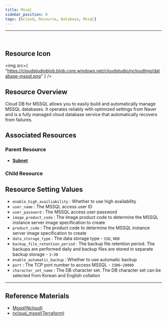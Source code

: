```yaml
---
title: Mssql
sidebar_position: 0
tags: [Ncloud, Resource, Database, Mssql]
---
```


<hr />
<br />

## Resource Icon

<img
    src={
        "https://cloudstudioblob.blob.core.windows.net/cloudstudio/ncloudImg/database-mssql.png"
    }
/>

## Resource Overview

Cloud DB for MSSQL allows you to easily build and automatically manage MSSQL databases. It operates reliably with optimized settings from Naver and is a fully managed cloud database service that automatically recovers from failures.

## Associated Resources

### Parent Resource

-   [**Subnet**](https://docs.cstudio.app/en/docs/resource/ncloud/Networking/Subnet)


### Child Resource



## Resource Setting Values

-   `enable_high_availiability` : Whether to use high availability
-   `user_name` : The MSSQL access user ID
-   `user_password` : The MSSQL access user password
-   `image_product_code` : The Image product code to determine the MSSQL instance server image specification to create
-   `product_code` : The product code to determine the MSSQL instance server image specification to create
-   `data_storage_type` : The data storage type  - `SSD`, `HDD`
-   `backup_file_retention_period` : The backup file retention period. The backups are performed daily and backup files are stored in separate backup storage - `1~30`
-   `enable_automatic_backup` : Whether to use automatic backup
-   `port` : The TCP port number to access MSSQL - `3306~20000`
-   `character_set_name` : The DB character set. The DB character set can be selected from Korean and English collation
    

---

## Reference Materials

-   [Mssql(Ncloud)](https://www.ncloud.com/product/database/cloudDbMssql)
-   [ncloud_mssql(Terraform)](https://registry.terraform.io/providers/NaverCloudPlatform/ncloud/latest/en/docs/resources/mssql)

